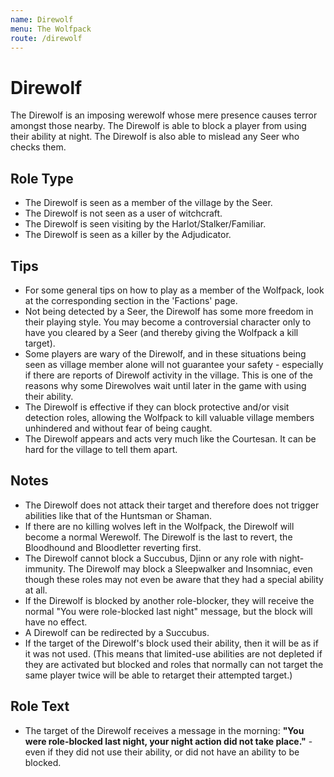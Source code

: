 ```yaml
---
name: Direwolf
menu: The Wolfpack
route: /direwolf
---
```


# Direwolf

The Direwolf is an imposing werewolf whose mere presence causes terror amongst those nearby. The Direwolf is able to block a player from using their ability at night. The Direwolf is also able to mislead any Seer who checks them.

## Role Type

- The Direwolf is seen as a member of the village by the Seer.
- The Direwolf is not seen as a user of witchcraft.
- The Direwolf is seen visiting by the Harlot/Stalker/Familiar.
- The Direwolf is seen as a killer by the Adjudicator.

## Tips

- For some general tips on how to play as a member of the Wolfpack, look at the corresponding section in the 'Factions' page.
- Not being detected by a Seer, the Direwolf has some more freedom in their playing style. You may become a controversial character only to have you cleared by a Seer (and thereby giving the Wolfpack a kill target).
- Some players are wary of the Direwolf, and in these situations being seen as village member alone will not guarantee your safety - especially if there are reports of Direwolf activity in the village. This is one of the reasons why some Direwolves wait until later in the game with using their ability.
- The Direwolf is effective if they can block protective and/or visit detection roles, allowing the Wolfpack to kill valuable village members unhindered and without fear of being caught.
- The Direwolf appears and acts very much like the Courtesan. It can be hard for the village to tell them apart.

## Notes

- The Direwolf does not attack their target and therefore does not trigger abilities like that of the Huntsman or Shaman.
- If there are no killing wolves left in the Wolfpack, the Direwolf will become a normal Werewolf. The Direwolf is the last to revert, the Bloodhound and Bloodletter reverting first.
- The Direwolf cannot block a Succubus, Djinn or any role with night-immunity. The Direwolf may block a Sleepwalker and Insomniac, even though these roles may not even be aware that they had a special ability at all.
- If the Direwolf is blocked by another role-blocker, they will receive the normal "You were role-blocked last night" message, but the block will have no effect.
- A Direwolf can be redirected by a Succubus.
- If the target of the Direwolf's block used their ability, then it will be as if it was not used. (This means that limited-use abilities are not depleted if they are activated but blocked and roles that normally can not target the same player twice will be able to retarget their attempted target.)

## Role Text

- The target of the Direwolf receives a message in the morning: **"You were role-blocked last night, your night action did not take place."** - even if they did not use their ability, or did not have an ability to be blocked.
